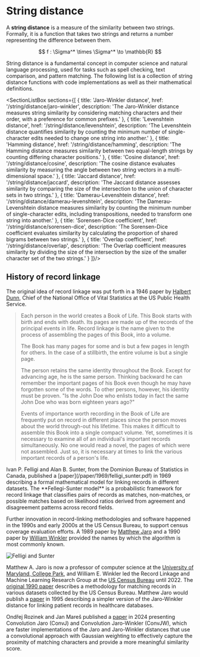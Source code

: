 # String distance

A **string distance** is a measure of the similarity between two strings. Formally, it is a function that takes two strings and returns a number representing the difference between them.

<Center>
$$ f : \Sigma^* \times \Sigma^* \to \mathbb{R} $$
</Center>

String distance is a fundamental concept in computer science and natural language processing, used for tasks such as spell checking, text comparison, and pattern matching. The following list is a collection of string distance functions with code implementations as well as their mathematical definitions.

<SectionListBox sections={[
  {
    title: 'Jaro-Winkler distance',
    href: '/string/distance/jaro-winkler',
    description: 'The Jaro-Winkler distance measures string similarity by considering matching characters and their order, with a preference for common prefixes.'
  },
  {
    title: 'Levenshtein distance',
    href: '/string/distance/levenshtein',
    description: 'The Levenshtein distance quantifies similarity by counting the minimum number of single-character edits needed to change one string into another.'
  },
  {
    title: 'Hamming distance',
    href: '/string/distance/hamming',
    description: 'The Hamming distance measures similarity between two equal-length strings by counting differing character positions.'
  },
  {
    title: 'Cosine distance',
    href: '/string/distance/cosine',
    description: 'The cosine distance evaluates similarity by measuring the angle between two string vectors in a multi-dimensional space.'
  },
  {
    title: 'Jaccard distance',
    href: '/string/distance/jaccard',
    description: 'The Jaccard distance assesses similarity by comparing the size of the intersection to the union of character sets in two strings.'
  },
  {
    title: 'Damerau-Levenshtein distance',
    href: '/string/distance/damerau-levenshtein',
    description: 'The Damerau-Levenshtein distance measures similarity by counting the minimum number of single-character edits, including transpositions, needed to transform one string into another.'
  },
  {
    title: 'Sorensen-Dice coefficient',
    href: '/string/distance/sorensen-dice',
    description: 'The Sorensen-Dice coefficient evaluates similarity by calculating the proportion of shared bigrams between two strings.'
  },
  {
    title: 'Overlap coefficient',
    href: '/string/distance/overlap',
    description: 'The Overlap coefficient measures similarity by dividing the size of the intersection by the size of the smaller character set of the two strings.'
  }
]}/>

## History of record linkage

The original idea of record linkage was put forth in a 1946 paper by [Halbert Dunn](/paper/1946/dunn.pdf), Chief of the National Office of Vital Statistics at the US Public Health Service.

> Each person in the world creates a Book of Life. This Book starts with birth and ends with death. Its pages are made up of the records of the principal events in life. Record linkage is the name given to the process of assembling the pages of this Book, into a volume.
>
> The Book has many pages for some and is but a few pages in length for others. In the case of a stillbirth, the entire volume is but a single page.
>
> The person retains the same identity throughout the Book. Except for advancing age, he is the same person. Thinking backward he can remember the important pages of his Book even though he may have forgotten some of the words. To other persons, however, his identity must be proven. "Is the John Doe who enlists today in fact the same John Doe who was born eighteen years ago?"
>
> Events of importance worth recording in the Book of Life are frequently put on record in different places since the person moves about the world through-out his lifetime. This makes it difficult to assemble this Book into a single compact volume. Yet, sometimes it is necessary to examine all of an individual's important records simultaneously. No one would read a novel, the pages of which were not assembled. Just so, it is necessary at times to link the various important records of a person's life.

<div class="grid grid-cols-2 gap-4">
  <div>
Ivan P. Felligi and Alan B. Sunter, from the Dominion Bureau of Statistics in Canada, published a [paper](/paper/1969/felligi_sunter.pdf) in 1969 describing a formal mathematical model for linking records in different datasets. The **Fellegi-Sunter model** is a probabilistic framework for record linkage that classifies pairs of records as matches, non-matches, or possible matches based on likelihood ratios derived from agreement and disagreement patterns across record fields.

Further innovation in record-linking methodologies and software happened in the 1990s and early 2000s at the US Census Bureau, to support census coverage evaluation efforts. A 1989 paper by [Matthew Jaro](/paper/1989/jaro.pdf) and a 1990 paper by [William Winkler](/paper/jarowinkler_1990.pdf) provided the names by which the algorithm is most commonly known.
  </div>
  <div>
    <img src="/paper/1969/felligi_sunter.png" style={{ width: '100%' }} alt="Felligi and Sunter" />
  </div>
</div>

Matthew A. Jaro is now a professor of computer science at the [University of Maryland, College Park](https://www.cs.umd.edu/), and William E. Winkler led the Record Linkage and Machine Learning Research Group at the [US Census Bureau](https://www.census.gov/topics/research/stat-research/expertise/record-linkage.html) until 2022. The [original 1990 paper](/paper/jarowinkler_1990.pdf) describes a methodology for matching records in various datasets collected by the US Census Bureau. Matthew Jaro would publish a [paper](/paper/jaro_1995.pdf) in 1995 describing a simpler version of the Jaro-Winkler distance for linking patient records in healthcare databases.

Ondřej Rozinek and Jan Mareš published a [paper](/paper/roz_marez_2024.pdf) in 2024 presenting Convolution Jaro (ConvJ) and Convolution Jaro-Winkler (ConvJW), which are faster implementations of the Jaro and Jaro-Winkler distances that use a convolutional approach with Gaussian weighting to effectively capture the proximity of matching characters and provide a more meaningful similarity score.